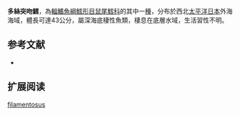{{Speciesbox
| name = 多絲突吻鱈
| status = NE
| status_system = iucn3.1
| trend = unknow
| genus = Coryphaenoides
| species = filamentosus
| authority = [[Okamura|Okamura]], 1970
| synonyms = 
}}
'''多絲突吻鱈'''，為[[輻鰭魚綱|輻鰭魚綱]][[鱈形目|鱈形目]][[鼠尾鱈科|鼠尾鱈科]]的其中一[[種|種]]，分布於西北[[太平洋|太平洋]][[日本|日本]]外海海域，體長可達43公分，屬深海底棲性魚類，棲息在底層水域，生活習性不明。

==参考文献==
*{{FishBase_species|genus=Coryphaenoides|species=filamentosus|year=2015|month=12}}

== 扩展阅读 ==
{{refbegin}}
{{wikispecies-inline|Coryphaenoides filamentosus|多絲突吻鱈}}
{{refend}}
{{Taxonbar|from=Q2912544}}

[[Category:突吻鱈屬|filamentosus]]


{{鱈形目小作品}}